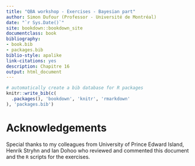 ```yaml
---
title: "QBA workshop - Exercises - Bayesian part"
author: Simon Dufour (Professor - Université de Montréal)
date: "`r Sys.Date()`"
site: bookdown::bookdown_site
documentclass: book
bibliography:
- book.bib
- packages.bib
biblio-style: apalike
link-citations: yes
description: Chapitre 16
output: html_document
---
```


```r
# automatically create a bib database for R packages
knitr::write_bib(c(
  .packages(), 'bookdown', 'knitr', 'rmarkdown'
), 'packages.bib')
```


# Acknowledgements 

Special thanks to my colleagues from University of Prince Edward Island, Henrik Stryhn and Ian Dohoo who reviewed and commented this document and the `R` scripts for the exercises. 

 
  